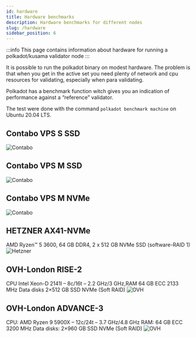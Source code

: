```yaml
---
id: hardware
title: Hardware benchmarks
description: Hardware benchmarks for different nodes
slug: /hardware
sidebar_position: 6
---
```

:::info
This page contains information about hardware for running a polkadot/kusama validator node
:::

It is possible to run the polkadot binary on modest hardware. The problem is that when you get in the active set you need plenty of network and cpu resources for validating, especially when para validating.

Polkadot has a benchmark function witch gives you an indication of performance against a “reference” validator. 

The test were done with the command `polkadot benchmark machine` on Ubuntu 20.04 LTS.

## Contabo VPS S SSD
![Contabo](/img/contabo1.png)
## Contabo VPS M SSD
![Contabo](/img/contabo2.png)
## Contabo VPS M NVMe
![Contabo](/img/contabo3.png)
## HETZNER AX41-NVMe
AMD Ryzen™ 5 3600, 64 GB DDR4, 2 x 512 GB NVMe SSD (software-RAID 1)
![Hetzner](/img/hetzner1.png)
## OVH-London RISE-2
CPU Intel Xeon-D 2141I – 8c/16t – 2.2 GHz/3 GHz,RAM 64 GB ECC 2133 MHz Data disks 2×512 GB SSD NVMe (Soft RAID)
![OVH](/img/ovh1.png)
## OVH-London ADVANCE-3
CPU: AMD Ryzen 9 5900X – 12c/24t – 3.7 GHz/4.8 GHz RAM: 64 GB ECC 3200 MHz Data disks: 2×960 GB SSD NVMe (Soft RAID)
![OVH](/img/ovh2.png)

